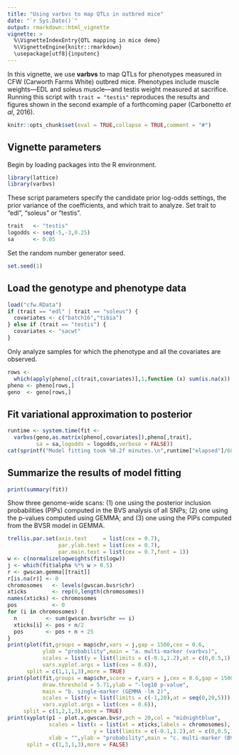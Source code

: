 ```yaml
---
title: "Using varbvs to map QTLs in outbred mice"
date: "`r Sys.Date()`"
output: rmarkdown::html_vignette
vignette: >
  %\VignetteIndexEntry{QTL mapping in mice demo}
  %\VignetteEngine{knitr::rmarkdown}
  \usepackage[utf8]{inputenc}
---
```


In this vignette, we use **varbvs** to map QTLs for phenotypes measured 
in CFW (Carworth Farms White) outbred mice. Phenotypes include muscle weights---EDL and soleus muscle---and testis weight measured at sacrifice. Running this script with `trait = "testis"` reproduces the results and figures
shown in the second example of a forthcoming paper (Carbonetto 
*et al*, 2016).

```r
knitr::opts_chunk$set(eval = TRUE,collapse = TRUE,comment = "#")
```

## Vignette parameters

Begin by loading packages into the R environment.

```r
library(lattice)
library(varbvs)
```

These script parameters specify the candidate prior log-odds
settings, the prior variance of the coefficients, and which trait to
analyze. Set trait to "edl", "soleus" or "testis".

```r
trait   <- "testis"
logodds <- seq(-5,-3,0.25)
sa      <- 0.05
```

Set the random number generator seed.

```r
set.seed(1)
```

## Load the genotype and phenotype data

```r
load("cfw.RData")
if (trait == "edl" | trait == "soleus") {
  covariates <- c("batch16","tibia")
} else if (trait == "testis") {
  covariates <- "sacwt"
}
```

Only analyze samples for which the phenotype and all the covariates
are observed.

```r
rows <-
  which(apply(pheno[,c(trait,covariates)],1,function (x) sum(is.na(x)) == 0))
pheno <- pheno[rows,]
geno  <- geno[rows,]
```

## Fit variational approximation to posterior

```r
runtime <- system.time(fit <-
  varbvs(geno,as.matrix(pheno[,covariates]),pheno[,trait],
         sa = sa,logodds = logodds,verbose = FALSE))
cat(sprintf("Model fitting took %0.2f minutes.\n",runtime["elapsed"]/60))
```

## Summarize the results of model fitting

```r
print(summary(fit))
```

Show three genome-wide scans: (1) one using the posterior inclusion
probabilities (PIPs) computed in the BVS analysis of all SNPs; (2)
one using the p-values computed using GEMMA; and (3) one using the
PIPs computed from the BVSR model in GEMMA.

```r
trellis.par.set(axis.text     = list(cex = 0.7),
                par.ylab.text = list(cex = 0.7),
                par.main.text = list(cex = 0.7,font = 1))
w <- c(normalizelogweights(fit$logw))
j <- which(fit$alpha %*% w > 0.5)
r <- gwscan.gemma[[trait]]
r[is.na(r)] <- 0
chromosomes   <- levels(gwscan.bvsr$chr)
xticks        <- rep(0,length(chromosomes))
names(xticks) <- chromosomes
pos           <- 0
for (i in chromosomes) {
  n         <- sum(gwscan.bvsr$chr == i)
  xticks[i] <- pos + n/2
  pos       <- pos + n + 25
}
print(plot(fit,groups = map$chr,vars = j,gap = 1500,cex = 0.6,
           ylab = "probability",main = "a. multi-marker (varbvs)",
           scales = list(y = list(limits = c(-0.1,1.2),at = c(0,0.5,1))),
           vars.xyplot.args = list(cex = 0.6)),
      split = c(1,1,1,3),more = TRUE)
print(plot(fit,groups = map$chr,score = r,vars = j,cex = 0.6,gap = 1500,
           draw.threshold = 5.71,ylab = "-log10 p-value",
           main = "b. single-marker (GEMMA -lm 2)",
           scales = list(y = list(limits = c(-1,20),at = seq(0,20,5))),
           vars.xyplot.args = list(cex = 0.6)),
     split = c(1,2,1,3),more = TRUE)
print(xyplot(p1 ~ plot.x,gwscan.bvsr,pch = 20,col = "midnightblue",
             scales = list(x = list(at = xticks,labels = chromosomes),
                           y = list(limits = c(-0.1,1.2),at = c(0,0.5,1))),
             xlab = "",ylab = "probability",main = "c. multi-marker (BVSR)"),
      split = c(1,3,1,3),more = FALSE)
```
